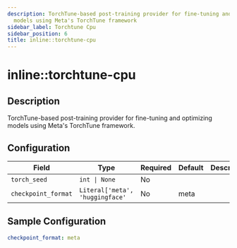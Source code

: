 ```yaml
---
description: TorchTune-based post-training provider for fine-tuning and optimizing
  models using Meta's TorchTune framework
sidebar_label: Torchtune Cpu
sidebar_position: 6
title: inline::torchtune-cpu
---
```


# inline::torchtune-cpu

## Description

TorchTune-based post-training provider for fine-tuning and optimizing models using Meta's TorchTune framework.

## Configuration

| Field | Type | Required | Default | Description |
|-------|------|----------|---------|-------------|
| `torch_seed` | `int \| None` | No |  |  |
| `checkpoint_format` | `Literal['meta', 'huggingface'` | No | meta |  |

## Sample Configuration

```yaml
checkpoint_format: meta
```
